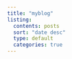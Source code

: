 ```yaml
---
title: "myblog"
listing:
  contents: posts
  sort: "date desc"
  type: default
  categories: true
---
```



<!-- Google tag (gtag.js) -->
<script async src="https://www.googletagmanager.com/gtag/js?id=G-FTHFDYLV3H"></script>
<script>
  window.dataLayer = window.dataLayer || [];
  function gtag(){dataLayer.push(arguments);}
  gtag('js', new Date());

  gtag('config', 'G-FTHFDYLV3H');
</script>
